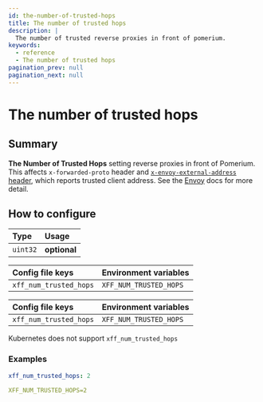 ```yaml
---
id: the-number-of-trusted-hops
title: The number of trusted hops
description: |
  The number of trusted reverse proxies in front of pomerium.
keywords:
  - reference
  - The number of trusted hops
pagination_prev: null
pagination_next: null
---
```



# The number of trusted hops

## Summary

**The Number of Trusted Hops** setting reverse proxies in front of Pomerium. This affects `x-forwarded-proto` header and [`x-envoy-external-address` header](https://www.envoyproxy.io/docs/envoy/latest/configuration/http/http_conn_man/headers#x-envoy-external-address), which reports trusted client address. See the [Envoy](https://www.envoyproxy.io/docs/envoy/latest/configuration/http/http_conn_man/headers.html?highlight=xff_num_trusted_hops#x-forwarded-for) docs for more detail.

## How to configure

| **Type** | **Usage** |
| :--- | :--- |
| `uint32` | **optional** |

<Tabs>
<TabItem value="Core" label="Core">

| **Config file keys** | **Environment variables** |
| :--- | :--- |
| `xff_num_trusted_hops` | `XFF_NUM_TRUSTED_HOPS` |

</TabItem>
<TabItem value="Enterprise" label="Enterprise">

| **Config file keys** | **Environment variables** |
| :--- | :--- |
| `xff_num_trusted_hops` | `XFF_NUM_TRUSTED_HOPS` |

</TabItem>
<TabItem value="Kubernetes" label="Kubernetes">

Kubernetes does not support `xff_num_trusted_hops`

</TabItem>
</Tabs>

### Examples

```yaml
xff_num_trusted_hops: 2

XFF_NUM_TRUSTED_HOPS=2
```
